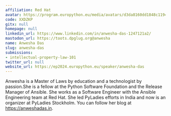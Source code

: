 ```yaml
---
affiliation: Red Hat
avatar: https://program.europython.eu/media/avatars/d3da8160dd1848c1194e15df4fb1051c_bFs9Mv0.jpg
code: XXDZKP
gitx: null
homepage: null
linkedin_url: https://www.linkedin.com/in/anwesha-das-1247121a2/
mastodon_url: https://toots.dpglug.org@anwesha
name: Anwesha Das
slug: anwesha-das
submissions:
- intellectual-property-law-101
twitter_url: null
website_url: https://ep2024.europython.eu/speaker/anwesha-das
---
```


Anwesha is a Master of Laws by education and a technologist by passion.She is a fellow at the Python Software Foundation and the Release Manager of Ansible. She works as a Software Engineer with the Ansible Engineering team at Red Hat. She led PyLadies efforts in India and now is an organizer at PyLadies Stockholm.  You can follow her blog at https://anweshadas.in.
